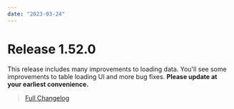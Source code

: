 ```yaml
---
date: "2023-03-24"
---
```


# Release 1.52.0

This release includes many improvements to loading data. You'll see some improvements to table loading UI and more bug fixes.
**Please update at your earliest convenience.**

> [Full Changelog](https://github.com/SnailyCAD/snaily-cadv4/releases/tag/1.52.0)
